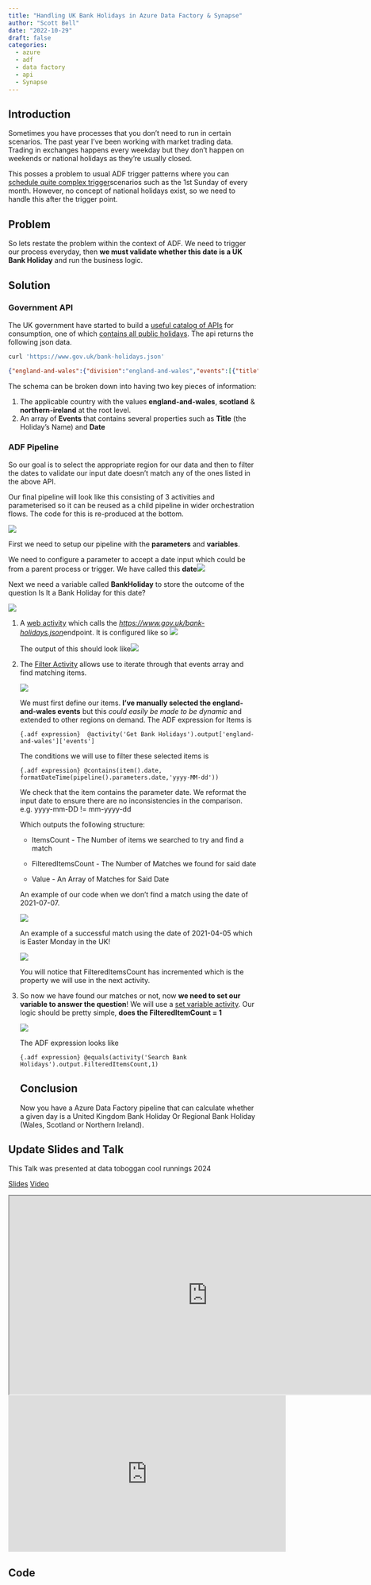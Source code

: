 ---
title: "Handling UK Bank Holidays in Azure Data Factory & Synapse"
author: "Scott Bell"
date: "2022-10-29"
draft: false
categories: 
  - azure
  - adf
  - data factory
  - api
  - Synapse
---

## Introduction

Sometimes you have processes that you don't need to run in certain scenarios. The past year I've been working with market trading data. Trading in exchanges happens every weekday but they don't happen on weekends or national holidays as they're usually closed.

This posses a problem to usual ADF trigger patterns where you can [schedule quite complex trigger](https://learn.microsoft.com/en-us/azure/data-factory/how-to-create-schedule-trigger?tabs=data-factory)scenarios such as the 1st Sunday of every month. However, no concept of national holidays exist, so we need to handle this after the trigger point.

## Problem

So lets restate the problem within the context of ADF. We need to trigger our process everyday, then **we must validate whether this date is a UK Bank Holiday** and run the business logic.

## Solution

### Government API

The UK government have started to build a [useful catalog of APIs](https://www.api.gov.uk/#uk-public-sector-apis) for consumption, one of which [contains all public holidays](https://www.gov.uk/bank-holidays.json). The api returns the following json data.

``` bash
curl 'https://www.gov.uk/bank-holidays.json'
```

``` json
{"england-and-wales":{"division":"england-and-wales","events":[{"title":"New Year’s Day","date":"2017-01-02","notes":"Substitute day","bunting":true},{"title":"Good Friday","date":"2017-04-14","notes":"","bunting":false},{"title":"Easter Monday","date":"2017-04-17","notes":"","bunting":true},{"title":"Early May bank holiday","date":"2017-05-01","notes":"","bunting":true},{"title":"Spring bank holiday","date":"2017-05-29","notes":"","bunting":true},{"title":"Summer bank holiday","date":"2017-08-28","notes":"","bunting":true},{"title":"Christmas Day","date":"2017-12-25","notes":"","bunting":true},{"title":"Boxing Day","date":"2017-12-26","notes":"","bunting":true},{"title":"New Year’s Day","date":"2018-01-01","notes":"","bunting":true},{"title":"Good Friday","date":"2018-03-30","notes":"","bunting":false},{"title":"Easter Monday","date":"2018-04-02","notes":"","bunting":true},{"title":"Early May bank holiday","date":"2018-05-07","notes":"","bunting":true},{"title":"Spring bank holiday","date":"2018-05-28","notes":"","bunting":true},{"title":"Summer bank holiday","date":"2018-08-27","notes":"","bunting":true},{"title":"Christmas Day","date":"2018-12-25","notes":"","bunting":true},{"title":"Boxing Day","date":"2018-12-26","notes":"","bunting":true},{"title":"New Year’s Day","date":"2019-01-01","notes":"","bunting":true},{"title":"Good Friday","date":"2019-04-19","notes":"","bunting":false},{"title":"Easter Monday","date":"2019-04-22","notes":"","bunting":true},{"title":"Early May bank holiday","date":"2019-05-06","notes":"","bunting":true},{"title":"Spring bank holiday","date":"2019-05-27","notes":"","bunting":true},{"title":"Summer bank holiday","date":"2019-08-26","notes":"","bunting":true},{"title":"Christmas Day","date":"2019-12-25","notes":"","bunting":true},{"title":"Boxing Day","date":"2019-12-26","notes":"","bunting":true},{"title":"New Year’s Day","date":"2020-01-01","notes":"","bunting":true},{"title":"Good Friday","date":"2020-04-10","notes":"","bunting":false},{"title":"Easter Monday","date":"2020-04-13","notes":"","bunting":false},{"title":"Early May bank holiday (VE day)","date":"2020-05-08","notes":"","bunting":true},{"title":"Spring bank holiday","date":"2020-05-25","notes":"","bunting":true},{"title":"Summer bank holiday","date":"2020-08-31","notes":"","bunting":true},{"title":"Christmas Day","date":"2020-12-25","notes":"","bunting":true},{"title":"Boxing Day","date":"2020-12-28","notes":"Substitute day","bunting":true},{"title":"New Year’s Day","date":"2021-01-01","notes":"","bunting":true},{"title":"Good Friday","date":"2021-04-02","notes":"","bunting":false},{"title":"Easter Monday","date":"2021-04-05","notes":"","bunting":true},{"title":"Early May bank holiday","date":"2021-05-03","notes":"","bunting":true},{"title":"Spring bank holiday","date":"2021-05-31","notes":"","bunting":true},{"title":"Summer bank holiday","date":"2021-08-30","notes":"","bunting":true},{"title":"Christmas Day","date":"2021-12-27","notes":"Substitute day","bunting":true},{"title":"Boxing Day","date":"2021-12-28","notes":"Substitute day","bunting":true},{"title":"New Year’s Day","date":"2022-01-03","notes":"Substitute day","bunting":true},{"title":"Good Friday","date":"2022-04-15","notes":"","bunting":false},{"title":"Easter Monday","date":"2022-04-18","notes":"","bunting":true},{"title":"Early May bank holiday","date":"2022-05-02","notes":"","bunting":true},{"title":"Spring bank holiday","date":"2022-06-02","notes":"","bunting":true},{"title":"Platinum Jubilee bank holiday","date":"2022-06-03","notes":"","bunting":true},{"title":"Summer bank holiday","date":"2022-08-29","notes":"","bunting":true},{"title":"Bank Holiday for the State Funeral of Queen Elizabeth II","date":"2022-09-19","notes":"","bunting":false},{"title":"Boxing Day","date":"2022-12-26","notes":"","bunting":true},{"title":"Christmas Day","date":"2022-12-27","notes":"Substitute day","bunting":true},{"title":"New Year’s Day","date":"2023-01-02","notes":"Substitute day","bunting":true},{"title":"Good Friday","date":"2023-04-07","notes":"","bunting":false},{"title":"Easter Monday","date":"2023-04-10","notes":"","bunting":true},{"title":"Early May bank holiday","date":"2023-05-01","notes":"","bunting":true},{"title":"Spring bank holiday","date":"2023-05-29","notes":"","bunting":true},{"title":"Summer bank holiday","date":"2023-08-28","notes":"","bunting":true},{"title":"Christmas Day","date":"2023-12-25","notes":"","bunting":true},{"title":"Boxing Day","date":"2023-12-26","notes":"","bunting":true}]},"scotland":{"division":"scotland","events":[{"title":"2nd January","date":"2017-01-02","notes":"","bunting":true},{"title":"New Year’s Day","date":"2017-01-03","notes":"Substitute day","bunting":true},{"title":"Good Friday","date":"2017-04-14","notes":"","bunting":false},{"title":"Early May bank holiday","date":"2017-05-01","notes":"","bunting":true},{"title":"Spring bank holiday","date":"2017-05-29","notes":"","bunting":true},{"title":"Summer bank holiday","date":"2017-08-07","notes":"","bunting":true},{"title":"St Andrew’s Day","date":"2017-11-30","notes":"","bunting":true},{"title":"Christmas Day","date":"2017-12-25","notes":"","bunting":true},{"title":"Boxing Day","date":"2017-12-26","notes":"","bunting":true},{"title":"New Year’s Day","date":"2018-01-01","notes":"","bunting":true},{"title":"2nd January","date":"2018-01-02","notes":"","bunting":true},{"title":"Good Friday","date":"2018-03-30","notes":"","bunting":false},{"title":"Early May bank holiday","date":"2018-05-07","notes":"","bunting":true},{"title":"Spring bank holiday","date":"2018-05-28","notes":"","bunting":true},{"title":"Summer bank holiday","date":"2018-08-06","notes":"","bunting":true},{"title":"St Andrew’s Day","date":"2018-11-30","notes":"","bunting":true},{"title":"Christmas Day","date":"2018-12-25","notes":"","bunting":true},{"title":"Boxing Day","date":"2018-12-26","notes":"","bunting":true},{"title":"New Year’s Day","date":"2019-01-01","notes":"","bunting":true},{"title":"2nd January","date":"2019-01-02","notes":"","bunting":true},{"title":"Good Friday","date":"2019-04-19","notes":"","bunting":false},{"title":"Early May bank holiday","date":"2019-05-06","notes":"","bunting":true},{"title":"Spring bank holiday","date":"2019-05-27","notes":"","bunting":true},{"title":"Summer bank holiday","date":"2019-08-05","notes":"","bunting":true},{"title":"St Andrew’s Day","date":"2019-12-02","notes":"Substitute day","bunting":true},{"title":"Christmas Day","date":"2019-12-25","notes":"","bunting":true},{"title":"Boxing Day","date":"2019-12-26","notes":"","bunting":true},{"title":"New Year’s Day","date":"2020-01-01","notes":"","bunting":true},{"title":"2nd January","date":"2020-01-02","notes":"","bunting":true},{"title":"Good Friday","date":"2020-04-10","notes":"","bunting":false},{"title":"Early May bank holiday (VE day)","date":"2020-05-08","notes":"","bunting":true},{"title":"Spring bank holiday","date":"2020-05-25","notes":"","bunting":true},{"title":"Summer bank holiday","date":"2020-08-03","notes":"","bunting":true},{"title":"St Andrew’s Day","date":"2020-11-30","notes":"","bunting":true},{"title":"Christmas Day","date":"2020-12-25","notes":"","bunting":true},{"title":"Boxing Day","date":"2020-12-28","notes":"Substitute day","bunting":true},{"title":"New Year’s Day","date":"2021-01-01","notes":"","bunting":true},{"title":"2nd January","date":"2021-01-04","notes":"Substitute day","bunting":true},{"title":"Good Friday","date":"2021-04-02","notes":"","bunting":false},{"title":"Early May bank holiday","date":"2021-05-03","notes":"","bunting":true},{"title":"Spring bank holiday","date":"2021-05-31","notes":"","bunting":true},{"title":"Summer bank holiday","date":"2021-08-02","notes":"","bunting":true},{"title":"St Andrew’s Day","date":"2021-11-30","notes":"","bunting":true},{"title":"Christmas Day","date":"2021-12-27","notes":"Substitute day","bunting":true},{"title":"Boxing Day","date":"2021-12-28","notes":"Substitute day","bunting":true},{"title":"New Year’s Day","date":"2022-01-03","notes":"Substitute day","bunting":true},{"title":"2nd January","date":"2022-01-04","notes":"Substitute day","bunting":true},{"title":"Good Friday","date":"2022-04-15","notes":"","bunting":false},{"title":"Early May bank holiday","date":"2022-05-02","notes":"","bunting":true},{"title":"Spring bank holiday","date":"2022-06-02","notes":"","bunting":true},{"title":"Platinum Jubilee bank holiday","date":"2022-06-03","notes":"","bunting":true},{"title":"Summer bank holiday","date":"2022-08-01","notes":"","bunting":true},{"title":"Bank Holiday for the State Funeral of Queen Elizabeth II","date":"2022-09-19","notes":"","bunting":false},{"title":"St Andrew’s Day","date":"2022-11-30","notes":"","bunting":true},{"title":"Boxing Day","date":"2022-12-26","notes":"","bunting":true},{"title":"Christmas Day","date":"2022-12-27","notes":"Substitute day","bunting":true},{"title":"New Year’s Day","date":"2023-01-02","notes":"Substitute day","bunting":true},{"title":"2nd January","date":"2023-01-03","notes":"Substitute day","bunting":true},{"title":"Good Friday","date":"2023-04-07","notes":"","bunting":false},{"title":"Early May bank holiday","date":"2023-05-01","notes":"","bunting":true},{"title":"Spring bank holiday","date":"2023-05-29","notes":"","bunting":true},{"title":"Summer bank holiday","date":"2023-08-07","notes":"","bunting":true},{"title":"St Andrew’s Day","date":"2023-11-30","notes":"","bunting":true},{"title":"Christmas Day","date":"2023-12-25","notes":"","bunting":true},{"title":"Boxing Day","date":"2023-12-26","notes":"","bunting":true}]},"northern-ireland":{"division":"northern-ireland","events":[{"title":"New Year’s Day","date":"2017-01-02","notes":"Substitute day","bunting":true},{"title":"St Patrick’s Day","date":"2017-03-17","notes":"","bunting":true},{"title":"Good Friday","date":"2017-04-14","notes":"","bunting":false},{"title":"Easter Monday","date":"2017-04-17","notes":"","bunting":true},{"title":"Early May bank holiday","date":"2017-05-01","notes":"","bunting":true},{"title":"Spring bank holiday","date":"2017-05-29","notes":"","bunting":true},{"title":"Battle of the Boyne (Orangemen’s Day)","date":"2017-07-12","notes":"","bunting":false},{"title":"Summer bank holiday","date":"2017-08-28","notes":"","bunting":true},{"title":"Christmas Day","date":"2017-12-25","notes":"","bunting":true},{"title":"Boxing Day","date":"2017-12-26","notes":"","bunting":true},{"title":"New Year’s Day","date":"2018-01-01","notes":"","bunting":true},{"title":"St Patrick’s Day","date":"2018-03-19","notes":"Substitute day","bunting":true},{"title":"Good Friday","date":"2018-03-30","notes":"","bunting":false},{"title":"Easter Monday","date":"2018-04-02","notes":"","bunting":true},{"title":"Early May bank holiday","date":"2018-05-07","notes":"","bunting":true},{"title":"Spring bank holiday","date":"2018-05-28","notes":"","bunting":true},{"title":"Battle of the Boyne (Orangemen’s Day)","date":"2018-07-12","notes":"","bunting":false},{"title":"Summer bank holiday","date":"2018-08-27","notes":"","bunting":true},{"title":"Christmas Day","date":"2018-12-25","notes":"","bunting":true},{"title":"Boxing Day","date":"2018-12-26","notes":"","bunting":true},{"title":"New Year’s Day","date":"2019-01-01","notes":"","bunting":true},{"title":"St Patrick’s Day","date":"2019-03-18","notes":"Substitute day","bunting":true},{"title":"Good Friday","date":"2019-04-19","notes":"","bunting":false},{"title":"Easter Monday","date":"2019-04-22","notes":"","bunting":true},{"title":"Early May bank holiday","date":"2019-05-06","notes":"","bunting":true},{"title":"Spring bank holiday","date":"2019-05-27","notes":"","bunting":true},{"title":"Battle of the Boyne (Orangemen’s Day)","date":"2019-07-12","notes":"","bunting":false},{"title":"Summer bank holiday","date":"2019-08-26","notes":"","bunting":true},{"title":"Christmas Day","date":"2019-12-25","notes":"","bunting":true},{"title":"Boxing Day","date":"2019-12-26","notes":"","bunting":true},{"title":"New Year’s Day","date":"2020-01-01","notes":"","bunting":true},{"title":"St Patrick’s Day","date":"2020-03-17","notes":"","bunting":true},{"title":"Good Friday","date":"2020-04-10","notes":"","bunting":false},{"title":"Easter Monday","date":"2020-04-13","notes":"","bunting":false},{"title":"Early May bank holiday (VE day)","date":"2020-05-08","notes":"","bunting":true},{"title":"Spring bank holiday","date":"2020-05-25","notes":"","bunting":true},{"title":"Battle of the Boyne (Orangemen’s Day)","date":"2020-07-13","notes":"Substitute day","bunting":false},{"title":"Summer bank holiday","date":"2020-08-31","notes":"","bunting":true},{"title":"Christmas Day","date":"2020-12-25","notes":"","bunting":true},{"title":"Boxing Day","date":"2020-12-28","notes":"Substitute day","bunting":true},{"title":"New Year’s Day","date":"2021-01-01","notes":"","bunting":true},{"title":"St Patrick’s Day","date":"2021-03-17","notes":"","bunting":true},{"title":"Good Friday","date":"2021-04-02","notes":"","bunting":false},{"title":"Easter Monday","date":"2021-04-05","notes":"","bunting":true},{"title":"Early May bank holiday","date":"2021-05-03","notes":"","bunting":true},{"title":"Spring bank holiday","date":"2021-05-31","notes":"","bunting":true},{"title":"Battle of the Boyne (Orangemen’s Day)","date":"2021-07-12","notes":"","bunting":false},{"title":"Summer bank holiday","date":"2021-08-30","notes":"","bunting":true},{"title":"Christmas Day","date":"2021-12-27","notes":"Substitute day","bunting":true},{"title":"Boxing Day","date":"2021-12-28","notes":"Substitute day","bunting":true},{"title":"New Year’s Day","date":"2022-01-03","notes":"Substitute day","bunting":true},{"title":"St Patrick’s Day","date":"2022-03-17","notes":"","bunting":true},{"title":"Good Friday","date":"2022-04-15","notes":"","bunting":false},{"title":"Easter Monday","date":"2022-04-18","notes":"","bunting":true},{"title":"Early May bank holiday","date":"2022-05-02","notes":"","bunting":true},{"title":"Spring bank holiday","date":"2022-06-02","notes":"","bunting":true},{"title":"Platinum Jubilee bank holiday","date":"2022-06-03","notes":"","bunting":true},{"title":"Battle of the Boyne (Orangemen’s Day)","date":"2022-07-12","notes":"","bunting":false},{"title":"Summer bank holiday","date":"2022-08-29","notes":"","bunting":true},{"title":"Bank Holiday for the State Funeral of Queen Elizabeth II","date":"2022-09-19","notes":"","bunting":false},{"title":"Boxing Day","date":"2022-12-26","notes":"","bunting":true},{"title":"Christmas Day","date":"2022-12-27","notes":"Substitute day","bunting":true},{"title":"New Year’s Day","date":"2023-01-02","notes":"Substitute day","bunting":true},{"title":"St Patrick’s Day","date":"2023-03-17","notes":"","bunting":true},{"title":"Good Friday","date":"2023-04-07","notes":"","bunting":false},{"title":"Easter Monday","date":"2023-04-10","notes":"","bunting":true},{"title":"Early May bank holiday","date":"2023-05-01","notes":"","bunting":true},{"title":"Spring bank holiday","date":"2023-05-29","notes":"","bunting":true},{"title":"Battle of the Boyne (Orangemen’s Day)","date":"2023-07-12","notes":"","bunting":false},{"title":"Summer bank holiday","date":"2023-08-28","notes":"","bunting":true},{"title":"Christmas Day","date":"2023-12-25","notes":"","bunting":true},{"title":"Boxing Day","date":"2023-12-26","notes":"","bunting":true}]}}
```

The schema can be broken down into having two key pieces of information:

1.  The applicable country with the values **england-and-wales**, **scotland** & **northern-ireland** at the root level.
2.  An array of **Events** that contains several properties such as **Title** (the Holiday's Name) and **Date**

### ADF Pipeline

So our goal is to select the appropriate region for our data and then to filter the dates to validate our input date doesn't match any of the ones listed in the above API.

Our final pipeline will look like this consisting of 3 activities and parameterised so it can be reused as a child pipeline in wider orchestration flows. The code for this is re-produced at the bottom.

![](images/paste-A1FC2AE6.png)

First we need to setup our pipeline with the **parameters** and **variables**.

We need to configure a parameter to accept a date input which could be from a parent process or trigger. We have called this **date**![](images/paste-9AFC4B75.png)

Next we need a variable called **BankHoliday** to store the outcome of the question Is It a Bank Holiday for this date?

![](images/paste-C372187F.png)

1.  A [web activity](https://learn.microsoft.com/en-us/azure/data-factory/control-flow-web-activity) which calls the [*https://www.gov.uk/bank-holidays.json*](https://www.gov.uk/bank-holidays.json)endpoint. It is configured like so ![](images/paste-5AD2F23F.png)

    The output of this should look like![](images/paste-9C5CE0F1.png)

2.  The [Filter Activity](https://learn.microsoft.com/en-us/azure/data-factory/control-flow-filter-activity) allows use to iterate through that events array and find matching items.

    ![](images/paste-A81B4DAB.png)

    We must first define our items. **I've manually selected the england-and-wales events** but this *could easily be made to be dynamic* and extended to other regions on demand. The ADF expression for Items is

    `{.adf expression}  @activity('Get Bank Holidays').output['england-and-wales']['events']`

    The conditions we will use to filter these selected items is

    `{.adf expression} @contains(item().date, formatDateTime(pipeline().parameters.date,'yyyy-MM-dd'))`

    We check that the item contains the parameter date. We reformat the input date to ensure there are no inconsistencies in the comparison. e.g. yyyy-mm-DD != mm-yyyy-dd

    Which outputs the following structure:

    -   ItemsCount - The Number of items we searched to try and find a match

    -   FilteredItemsCount - The Number of Matches we found for said date

    -   Value - An Array of Matches for Said Date

    An example of our code when we don't find a match using the date of 2021-07-07.

    ![](images/paste-2E3E8869.png)

    An example of a successful match using the date of 2021-04-05 which is Easter Monday in the UK!

    ![](images/paste-C7DA67B7.png)

    You will notice that FilteredItemsCount has incremented which is the property we will use in the next activity.

3.  So now we have found our matches or not, now **we need to set our variable to answer the question**! We will use a [set variable activity](https://learn.microsoft.com/en-us/azure/data-factory/control-flow-set-variable-activity). Our logic should be pretty simple, **does the FilteredItemCount = 1**

    ![](images/paste-BC254285.png)

    The ADF expression looks like

    `{.adf expression} @equals(activity('Search Bank Holidays').output.FilteredItemsCount,1)`

    ## Conclusion

    Now you have a Azure Data Factory pipeline that can calculate whether a given day is a United Kingdom Bank Holiday Or Regional Bank Holiday (Wales, Scotland or Northern Ireland).

::: {.callout-tip}
## Update Slides and Talk
This Talk was presented at data toboggan cool runnings 2024

[Slides](https://fusionet24.github.io/Talks/2024/ADF-Synapse-Pipeline-Bank-Holiday.html#/title-slide)
[Video](https://www.youtube.com/watch?v=tU-TqXW_6rs)
:::
```{=html}
<iframe class="slide-deck" src="https://fusionet24.github.io/Talks/2024/ADF-Synapse-Pipeline-Bank-Holiday.html#/title-slide" width="800" height="400">></iframe>
```
```{=html}
<iframe width="560" height="315" src="https://www.youtube.com/embed/tU-TqXW_6rs?si=lEpDKvosJ2aak5bp" title="YouTube video player" frameborder="0" allow="accelerometer; autoplay; clipboard-write; encrypted-media; gyroscope; picture-in-picture; web-share" referrerpolicy="strict-origin-when-cross-origin" allowfullscreen></iframe>
```

## Code

```{=html}
<script src="https://gist.github.com/fusionet24/d809cd620dca3080806e11407ced0429.js"></script>
```
